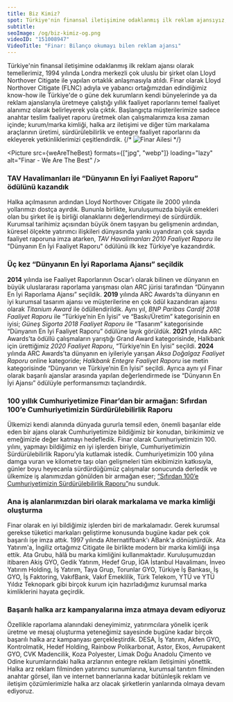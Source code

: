 ```yaml
---
title: Biz Kimiz?
spot: Türkiye'nin finansal iletişimine odaklanmış ilk reklam ajansıyız, üç kez “Dünyanın En İyi Raporlama Ajansı” seçildik.
subtitle:
seoImage: /og/biz-kimiz-og.png
videoID: "151008947"
VideoTitle: "Finar: Bilanço okumayı bilen reklam ajansı"
---
```



Türkiye'nin finansal iletişimine odaklanmış ilk reklam ajansı olarak temellerimiz, 1994 yılında Londra merkezli çok uluslu bir şirket olan Lloyd Northover Citigate ile yapılan ortaklık anlaşmasıyla atıldı. Finar olarak Lloyd Northover Citigate (FLNC) adıyla ve yabancı ortağımızdan edindiğimiz know-how ile Türkiye'de o güne dek kurumların kendi bünyelerinde ya da reklam ajanslarıyla üretmeye çalıştığı yıllık faaliyet raporlarını temel faaliyet alanımız olarak belirleyerek yola çıktık. Başlangıçta müşterilerimize sadece anahtar teslim faaliyet raporu üretmek olan çalışmalarımıza kısa zaman içinde; kurum/marka kimliği, halka arz iletişimi ve diğer tüm markalama araçlarının üretimi, sürdürülebilirlik ve entegre faaliyet raporlarını da ekleyerek yetkinliklerimizi çeşitlendirdik.
{/* ![Finar Ailesi](/src/images/FINARTopluOfis.jpg) */}

<Picture src={weAreTheBest} formats={["jpg", "webp"]} loading="lazy" alt="Finar - We Are The Best" />

### **TAV Havalimanları ile “Dünyanın En İyi Faaliyet Raporu” ödülünü kazandık**

Halka açılmasının ardından Lloyd Northover Citigate ile 2000 yılında yollarımızı dostça ayırdık. Bununla birlikte, kuruluşumuzda büyük emekleri olan bu şirket ile iş birliği olanaklarını değerlendirmeyi de sürdürdük. Kurumsal tarihimiz açısından büyük önem taşıyan bu gelişmenin ardından, küresel ölçekte yatırımcı ilişkileri dünyasında yankı uyandıran çok sayıda faaliyet raporuna imza atarken, _TAV Havalimanları 2010 Faaliyet Raporu_ ile "Dünyanın En İyi Faaliyet Raporu" ödülünü ilk kez Türkiye'ye kazandırdık.

### **Üç kez “Dünyanın En İyi Raporlama Ajansı” seçildik**

**2014** yılında ise Faaliyet Raporlarının Oscar’ı olarak bilinen ve dünyanın en büyük uluslararası raporlama yarışması olan ARC jürisi tarafından “Dünyanın En İyi Raporlama Ajansı” seçildik. **2019** yılında ARC Awards’ta dünyanın en iyi kurumsal tasarım ajansı ve müşterilerine en çok ödül kazandıran ajansı olarak _Titanium Award_ ile ödüllendirildik. Aynı yıl, _BNP Paribas Cardif 2018 Faaliyet Raporu_ ile “Türkiye’nin En İyisi” ve “Baskı/Üretim” kategorisinin en iyisi; _Güneş Sigorta 2018 Faaliyet Raporu_ ile “Tasarım” kategorisinde “Dünyanın En İyi Faaliyet Raporu” ödülüne layık görüldük. **2021** yılında ARC Awards’ta ödüllü çalışmaların yarıştığı Grand Award kategorisinde, Halkbank için ürettiğimiz _2020 Faaliyet Raporu_, “Türkiye’nin En İyisi” seçildi. **2024** yılında ARC Awards’ta dünyanın en iyileriyle yarışan _Aksa Doğalgaz Faaliyet Raporu_ online kategoride; _Halkbank Entegre Faaliyet Raporu_ ise metin kategorisinde “Dünyanın ve Türkiye’nin En İyisi” seçildi. Ayrıca aynı yıl Finar olarak başarılı ajanslar arasında yapılan değerlendirmede ise “Dünyanın En İyi Ajansı” ödülüyle performansımızı taçlandırdık.

### **100 yıllık Cumhuriyetimize Finar’dan bir armağan: Sıfırdan 100’e Cumhuriyetimizin Sürdürülebilirlik Raporu**

Ülkemizi kendi alanında dünyada gururla temsil eden, önemli başarılar elde eden bir ajans olarak Cumhuriyetimize bildiğimiz bir konudan, birikimimiz ve emeğimizle değer katmayı hedefledik. Finar olarak Cumhuriyetimizin 100. yılını, yapmayı bildiğimiz en iyi işlerden biriyle, Cumhuriyetimizin Sürdürülebilirlik Raporu’yla kutlamak istedik. Cumhuriyetimizin 100 yılına damga vuran ve kilometre taşı olan gelişmeleri tüm ekibimizin katkısıyla, günler boyu heyecanla sürdürdüğümüz çalışmalar sonucunda derledik ve ülkemize iş alanımızdan gönülden bir armağan eser; [“<u>Sıfırdan 100’e Cumhuriyetimizin Sürdürülebilirlik Raporu</u>”](https://sifiryuz.finarkurumsal.com)nu sunduk.

### **Ana iş alanlarımızdan biri olarak markalama ve marka kimliği oluşturma**

Finar olarak en iyi bildiğimiz işlerden biri de markalamadır. Gerek kurumsal gerekse tüketici markaları geliştirme konusunda bugüne kadar pek çok başarılı işe imza attık. 1997 yılında Alternatifbank'ı ABank'a dönüştürdük. Ata Yatırım'a, İngiliz ortağımız Citigate ile birlikte modern bir marka kimliği inşa ettik. Ata Grubu, hâlâ bu marka kimliğini kullanmaktadır. Kuruluşumuzdan itibaren Akiş GYO, Gedik Yatırım, Hedef Grup, İGA İstanbul Havalimanı, İnveo Yatırım Holding, İş Yatırım, Taya Grup, Torunlar GYO, Türkiye İş Bankası, İş GYO, İş Faktoring, VakıfBank, Vakıf Emeklilik, Türk Telekom, YTÜ ve YTÜ Yıldız Teknopark gibi birçok kurum için hazırladığımız kurumsal marka kimliklerini hayata geçirdik.

### **Başarılı halka arz kampanyalarına imza atmaya devam ediyoruz**

Özellikle raporlama alanındaki deneyimimiz, yatırımcılara yönelik içerik üretme ve mesaj oluşturma yeteneğimiz sayesinde bugüne kadar birçok başarılı halka arz kampanyası gerçekleştirdik. DESA, İş Yatırım, Akfen GYO, Kontrolmatik, Hedef Holding, Rainbow Polikarbonat, Astor, Ekos, Avrupakent GYO, CVK Madencilik, Koza Polyester, Limak Doğu Anadolu Çimento ve Odine kurumlarındaki halka arzlarının entegre reklam iletişimini yönettik. Halka arz reklam filminden yatırımcı sunumlarına, kurumsal tanıtım filminden anahtar görsel, ilan ve internet bannerlarına kadar bütünleşik reklam ve iletişim çözümlerimizle halka arz olacak şirketlerin yanlarında olmaya devam ediyoruz.
